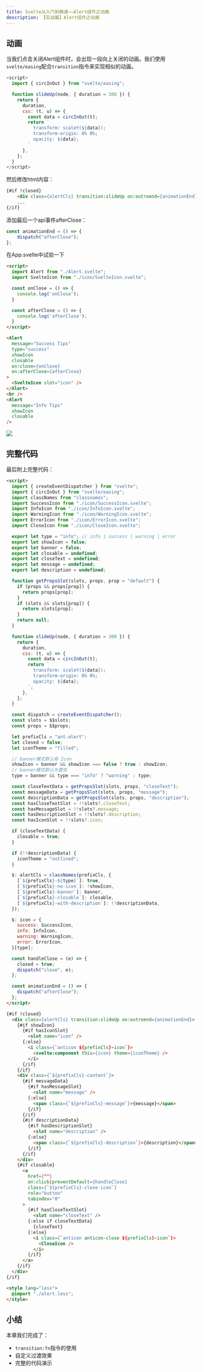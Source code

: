 ```yaml
---
title: Svelte从入门到精通——Alert组件之动画
description: 【实战篇】Alert组件之动画
---
```


## 动画

当我们点击关闭Alert组件时，会出现一段向上关闭的动画。我们使用`svelte/easing`配合`transition`指令来实现相似的动画。

```javascript
<script>
  import { circInOut } from "svelte/easing";

  function slideUp(node, { duration = 300 }) {
    return {
      duration,
      css: (t, u) => {
        const data = circInOut(t);
        return `
          transform: scaleY(${data});
          transform-origin: 0% 0%;
          opacity: ${data};
        `
      },
    };
  }
</script>
```

然后修改html内容：
```html
{#if !closed}
	<div class={alertCls} transition:slideUp on:outroend={animationEnd}>
	...
{/if}
```

添加最后一个api事件afterClose：
```javascript
const animationEnd = () => {
    dispatch("afterClose");
};
```

在App.svelte中试验一下
```html
<script>
  import Alert from "./Alert.svelte";
  import SvelteIcon from "./icon/SvelteIcon.svelte";

  const onClose = () => {
    console.log('onClose');
  }

  const afterClose = () => {
    console.log('afterClose');
  }
</script>

<Alert
  message="Success Tips"
  type="success"
  showIcon
  closable
  on:close={onClose}
  on:afterClose={afterClose}
>
  <SvelteIcon slot="icon" />
</Alert>
<br />
<Alert
  message="Info Tips"
  showIcon
  closable
/>
```
![](/images/svelte/21-1.gif)

## 完整代码

最后附上完整代码：
```html
<script>
  import { createEventDispatcher } from "svelte";
  import { circInOut } from "svelte/easing";
  import classNames from "classnames";
  import SuccessIcon from "./icon/SuccessIcon.svelte";
  import InfoIcon from "./icon/InfoIcon.svelte";
  import WarningIcon from "./icon/WarningIcon.svelte";
  import ErrorIcon from "./icon/ErrorIcon.svelte";
  import CloseIcon from "./icon/CloseIcon.svelte";

  export let type = "info"; // info | success | warning | error
  export let showIcon = false;
  export let banner = false;
  export let closable = undefined;
  export let closeText = undefined;
  export let message = undefined;
  export let description = undefined;

  function getPropsSlot(slots, props, prop = "default") {
    if (props && props[prop]) {
      return props[prop];
    }
    if (slots && slots[prop]) {
      return slots[prop];
    }
    return null;
  }

  function slideUp(node, { duration = 300 }) {
    return {
      duration,
      css: (t, u) => {
        const data = circInOut(t);
        return `
          transform: scaleY(${data});
          transform-origin: 0% 0%;
          opacity: ${data};
        `;
      },
    };
  }

  const dispatch = createEventDispatcher();
  const slots = $$slots;
  const props = $$props;

  let prefixCls = "ant-alert";
  let closed = false;
  let iconTheme = "filled";

  // banner模式默认有 Icon
  showIcon = banner && showIcon === false ? true : showIcon;
  // banner模式默认为警告
  type = banner && type === "info" ? "warning" : type;

  const closeTextData = getPropsSlot(slots, props, "closeText");
  const messageData = getPropsSlot(slots, props, "message");
  const descriptionData = getPropsSlot(slots, props, "description");
  const hasCloseTextSlot = !!slots?.closeText;
  const hasMessageSlot = !!slots?.message;
  const hasDescriptionSlot = !!slots?.description;
  const hasIconSlot = !!slots?.icon;

  if (closeTextData) {
    closable = true;
  }

  if (!!descriptionData) {
    iconTheme = "outlined";
  }

  $: alertCls = classNames(prefixCls, {
    [`${prefixCls}-${type}`]: true,
    [`${prefixCls}-no-icon`]: !showIcon,
    [`${prefixCls}-banner`]: banner,
    [`${prefixCls}-closable`]: closable,
    [`${prefixCls}-with-description`]: !!descriptionData,
  });

  $: icon = {
    success: SuccessIcon,
    info: InfoIcon,
    warning: WarningIcon,
    error: ErrorIcon,
  }[type];

  const handleClose = (e) => {
    closed = true;
    dispatch("close", e);
  };

  const animationEnd = () => {
    dispatch("afterClose");
  };
</script>

{#if !closed}
  <div class={alertCls} transition:slideUp on:outroend={animationEnd}>
    {#if showIcon}
      {#if hasIconSlot}
        <slot name="icon" />
      {:else}
        <i class={`anticon ${prefixCls}-icon`}>
          <svelte:component this={icon} theme={iconTheme} />
        </i>
      {/if}
    {/if}
    <div class={`${prefixCls}-content`}>
      {#if messageData}
        {#if hasMessageSlot}
          <slot name="message" />
        {:else}
          <span class={`${prefixCls}-message`}>{message}</span>
        {/if}
      {/if}
      {#if descriptionData}
        {#if hasDescriptionSlot}
          <slot name="description" />
        {:else}
          <span class={`${prefixCls}-description`}>{description}</span>
        {/if}
      {/if}
    </div>
    {#if closable}
      <a
        href={""}
        on:click|preventDefault={handleClose}
        class={`${prefixCls}-close-icon`}
        role="button"
        tabindex="0"
      >
        {#if hasCloseTextSlot}
          <slot name="closeText" />
        {:else if closeTextData}
          {closeText}
        {:else}
          <i class={`anticon anticon-close ${prefixCls}-icon`}>
            <CloseIcon />
          </i>
        {/if}
      </a>
    {/if}
  </div>
{/if}

<style lang="less">
  @import "./alert.less";
</style>
```

## 小结

本章我们完成了：
- `transition:fn`指令的使用
- 自定义过渡效果
- 完整的代码演示